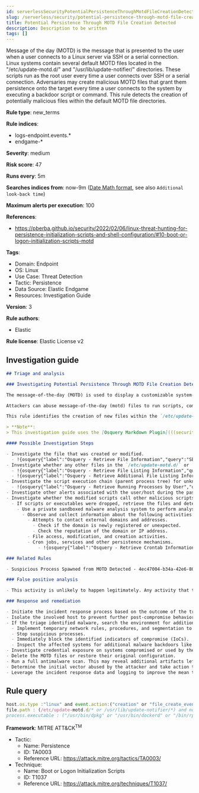 ```yaml
---
id: serverlessSecurityPotentialPersistenceThroughMotdFileCreationDetected
slug: /serverless/security/potential-persistence-through-motd-file-creation-detected
title: Potential Persistence Through MOTD File Creation Detected
description: Description to be written
tags: []
---
```


<div id="potential-persistence-through-motd-file-creation-detected"></div>

Message of the day (MOTD) is the message that is presented to the user when a user connects to a Linux server via SSH or a serial connection. Linux systems contain several default MOTD files located in the "/etc/update-motd.d/" and "/usr/lib/update-notifier/" directories. These scripts run as the root user every time a user connects over SSH or a serial connection. Adversaries may create malicious MOTD files that grant them persistence onto the target every time a user connects to the system by executing a backdoor script or command. This rule detects the creation of potentially malicious files within the default MOTD file directories.

**Rule type**: new_terms

**Rule indices**:

* logs-endpoint.events.*
* endgame-*

**Severity**: medium

**Risk score**: 47

**Runs every**: 5m

**Searches indices from**: now-9m ([Date Math format](((ref))/common-options.html#date-math), see also <DocLink id="serverlessSecurityRulesUiCreate" section="set-the-rules-schedule">`Additional look-back time`</DocLink>)

**Maximum alerts per execution**: 100

**References**:

* https://pberba.github.io/security/2022/02/06/linux-threat-hunting-for-persistence-initialization-scripts-and-shell-configuration/#10-boot-or-logon-initialization-scripts-motd

**Tags**:

* Domain: Endpoint
* OS: Linux
* Use Case: Threat Detection
* Tactic: Persistence
* Data Source: Elastic Endgame
* Resources: Investigation Guide

**Version**: 3

**Rule authors**:

* Elastic

**Rule license**: Elastic License v2

## Investigation guide

```markdown
## Triage and analysis

### Investigating Potential Persistence Through MOTD File Creation Detected

The message-of-the-day (MOTD) is used to display a customizable system-wide message or information to users upon login in Linux.

Attackers can abuse message-of-the-day (motd) files to run scripts, commands or malicious software every time a user connects to a system over SSH or a serial connection, by creating a new file within the `/etc/update-motd.d/` or `/usr/lib/update-notifier/` directory. Executable files in these directories automatically run with root privileges.

This rule identifies the creation of new files within the `/etc/update-motd.d/` or `/usr/lib/update-notifier/` directories.

> **Note**:
> This investigation guide uses the [Osquery Markdown Plugin](((security-guide))/invest-guide-run-osquery.html) introduced in Elastic Stack version 8.5.0. Older Elastic Stack versions will display unrendered Markdown in this guide.

#### Possible Investigation Steps

- Investigate the file that was created or modified.
  - !{osquery{"label":"Osquery - Retrieve File Information","query":"SELECT * FROM file WHERE path = {{file.path}}"}}
- Investigate whether any other files in the `/etc/update-motd.d/` or `/usr/lib/update-notifier/` directories have been altered.
  - !{osquery{"label":"Osquery - Retrieve File Listing Information","query":"SELECT * FROM file WHERE (path LIKE '/etc/update-motd.d/%' OR path LIKE '/usr/lib/update-notifier/%')"}}
  - !{osquery{"label":"Osquery - Retrieve Additional File Listing Information","query":"SELECT\n  f.path,\n  u.username AS file_owner,\n  g.groupname AS group_owner,\n  datetime(f.atime, 'unixepoch') AS file_last_access_time,\n  datetime(f.mtime, 'unixepoch') AS file_last_modified_time,\n  datetime(f.ctime, 'unixepoch') AS file_last_status_change_time,\n  datetime(f.btime, 'unixepoch') AS file_created_time,\n  f.size AS size_bytes\nFROM\n  file f\n  LEFT JOIN users u ON f.uid = u.uid\n  LEFT JOIN groups g ON f.gid = g.gid\nWHERE (path LIKE '/etc/update-motd.d/%' OR path LIKE '/usr/lib/update-notifier/%')\n"}}
- Investigate the script execution chain (parent process tree) for unknown processes. Examine their executable files for prevalence and whether they are located in expected locations.
  - !{osquery{"label":"Osquery - Retrieve Running Processes by User","query":"SELECT pid, username, name FROM processes p JOIN users u ON u.uid = p.uid ORDER BY username"}}
- Investigate other alerts associated with the user/host during the past 48 hours.
- Investigate whether the modified scripts call other malicious scripts elsewhere on the file system.
  - If scripts or executables were dropped, retrieve the files and determine if they are malicious:
    - Use a private sandboxed malware analysis system to perform analysis.
      - Observe and collect information about the following activities:
        - Attempts to contact external domains and addresses.
          - Check if the domain is newly registered or unexpected.
          - Check the reputation of the domain or IP address.
        - File access, modification, and creation activities.
        - Cron jobs, services and other persistence mechanisms.
            - !{osquery{"label":"Osquery - Retrieve Crontab Information","query":"SELECT * FROM crontab"}}

### Related Rules

- Suspicious Process Spawned from MOTD Detected - 4ec47004-b34a-42e6-8003-376a123ea447

### False positive analysis

- This activity is unlikely to happen legitimately. Any activity that triggered the alert and is not inherently malicious must be monitored by the security team.

### Response and remediation

- Initiate the incident response process based on the outcome of the triage.
- Isolate the involved host to prevent further post-compromise behavior.
- If the triage identified malware, search the environment for additional compromised hosts.
  - Implement temporary network rules, procedures, and segmentation to contain the malware.
  - Stop suspicious processes.
  - Immediately block the identified indicators of compromise (IoCs).
  - Inspect the affected systems for additional malware backdoors like reverse shells, reverse proxies, or droppers that attackers could use to reinfect the system.
- Investigate credential exposure on systems compromised or used by the attacker to ensure all compromised accounts are identified. Reset passwords for these accounts and other potentially compromised credentials, such as email, business systems, and web services.
- Delete the MOTD files or restore their original configuration.
- Run a full antimalware scan. This may reveal additional artifacts left in the system, persistence mechanisms, and malware components.
- Determine the initial vector abused by the attacker and take action to prevent reinfection through the same vector.
- Leverage the incident response data and logging to improve the mean time to detect (MTTD) and the mean time to respond (MTTR).

```

## Rule query

```js
host.os.type :"linux" and event.action:("creation" or "file_create_event" or "rename" or "file_rename_event") and
file.path : (/etc/update-motd.d/* or /usr/lib/update-notifier/*) and not
process.executable : ("/usr/bin/dpkg" or "/usr/bin/dockerd" or "/bin/rpm") and not file.extension : "swp"

```

**Framework**: MITRE ATT&CK<sup>TM</sup>

* Tactic:
    * Name: Persistence
    * ID: TA0003
    * Reference URL: https://attack.mitre.org/tactics/TA0003/
* Technique:
    * Name: Boot or Logon Initialization Scripts
    * ID: T1037
    * Reference URL: https://attack.mitre.org/techniques/T1037/

